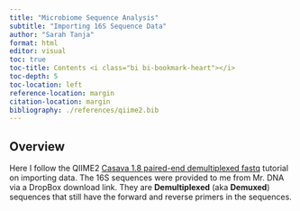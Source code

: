 ```yaml
---
title: "Microbiome Sequence Analysis"
subtitle: "Importing 16S Sequence Data"
author: "Sarah Tanja"
format: html
editor: visual
toc: true
toc-title: Contents <i class="bi bi-bookmark-heart"></i>
toc-depth: 5
toc-location: left
reference-location: margin
citation-location: margin
bibliography: ./references/qiime2.bib
---
```


## Overview

Here I follow the QIIME2 [Casava 1.8 paired-end demultiplexed fastq](https://docs.qiime2.org/2023.5/tutorials/importing/#:~:text=Casava%201.8%20single%2Dend%20demultiplexed%20fastq) tutorial on importing data. The 16S sequences were provided to me from Mr. DNA via a DropBox download link. They are **Demultiplexed** (aka **Demuxed**) sequences that still have the forward and reverse primers in the sequences.

